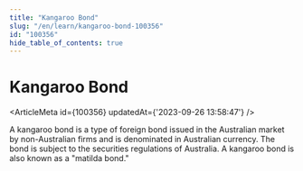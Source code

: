 ```yaml
---
title: "Kangaroo Bond"
slug: "/en/learn/kangaroo-bond-100356"
id: "100356"
hide_table_of_contents: true
---
```



# Kangaroo Bond

<ArticleMeta id={100356} updatedAt={'2023-09-26 13:58:47'} />
<div className='border-solid border-b border-t-0 my-4 border-[var(--ifm-color-gray-300)]' />

A kangaroo bond is a type of foreign bond issued in the Australian market by non-Australian firms and is denominated in Australian currency. The bond is subject to the securities regulations of Australia. A kangaroo bond is also known as a "matilda bond."
